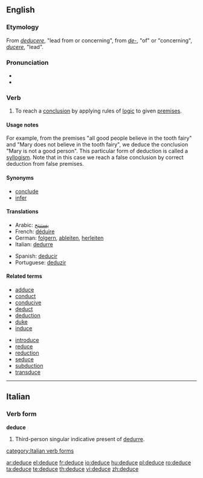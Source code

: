 ==English==

===Etymology===
From {{L.}} ''[[deducere]]'', "lead from or concerning", from ''[[de-]]'', "of" or "concerning", ''[[ducere]]'', "lead".

===Pronunciation===
*{{audio|en-us-deduce.ogg|Audio (US)}}
*{{rhymes|uːs}}

===Verb===
{{en-verb|deduces|deducing|deduced|deduced}}

#{{context|intransitive|followed by '''that'''}} To reach a [[conclusion]] by applying rules of [[logic]] to given [[premises]].

====Usage notes====
For example, from the premises "all good people believe in the tooth fairy" and "Mary does not believe in the tooth fairy", we deduce the conclusion "Mary is not a good person". This particular form of deduction is called a [[syllogism]].
Note that in this case we reach a false conclusion by correct deduction from false premises. 

====Synonyms====
*[[conclude]]
*[[infer]]

====Translations====
{{trans-top|to deduce}}
*Arabic: [[يستنتج]]
*French: [[déduire]]
*German: [[folgern]], [[ableiten]], [[herleiten]]
*Italian: [[dedurre]]
{{trans-mid}}
*Spanish: [[deducir]]
*Portuguese: [[deduzir]]
{{trans-bottom}}

====Related terms====
{{rel-top|terms related to "deduce"}}
*[[adduce]]
*[[conduct]]
*[[conducive]]
*[[deduct]]
*[[deduction]]
*[[duke]]
*[[induce]]
{{rel-mid}}
*[[introduce]]
*[[reduce]]
*[[reduction]]
*[[seduce]]
*[[subduction]]
*[[transduce]]
{{rel-bottom}}

----

==Italian==

===Verb form===
'''deduce'''

# Third-person singular indicative present of [[dedurre]].

[[category:Italian verb forms]]

[[ar:deduce]]
[[el:deduce]]
[[fr:deduce]]
[[io:deduce]]
[[hu:deduce]]
[[pl:deduce]]
[[ro:deduce]]
[[ta:deduce]]
[[te:deduce]]
[[th:deduce]]
[[vi:deduce]]
[[zh:deduce]]